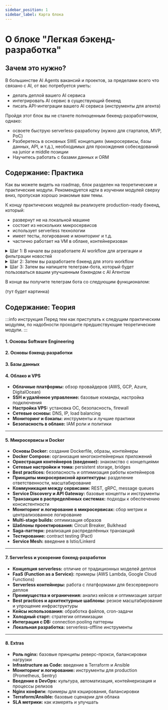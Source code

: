 ```yaml
---
sidebar_position: 1
sidebar_label: Карта блока
---
```


# О блоке "Легкая бэкенд-разработка"

## Зачем это нужно?

В большинстве AI Agents вакансий и проектов, за пределами всего что связано с AI, от вас потребуется уметь:
- делать деплой вашего AI сервиса
- интегрировать AI сервис в существующий бекенд
- писать API-интеграции вашего AI сервиса (инструменты для агента)

Пройдя этот блок вы не станете полноценным бекенд-разработчиком, однако:
- освоете быструю serverless-разработку (нужно для стартапов, MVP, PoC)
- Разберетесь в основных SWE концепциях (микросервисы, базы данных, API, и т.д.), необходимых для прохождения собеседований на junior и middle позиции
- Научитесь работать с базами данных и ORM

## Содержание: Практика

Как вы можете видеть на roadmap, блок разделен на теоретические и практические модули. Рекомендуется идти в изучении модулей сверху вниз, пропуская хорошо знакомые вам темы.

К концу практических модулей вы реализуете production-ready бэкенд, который:
- развернут не на локальной машине
- состоит из нескольких микросервисов
- использует serverless технологии
- имеет тесты, логирование и мониторинг и т.д.
- частично работает на VM в облаке, контейнеризован

<details>
<summary>Шаг 1: В начале вы разработаете AI workflow для агрегации и фильтрации новостей</summary>

```mermaid
flowchart
    subgraph AI Workflow
        Start[User Data] --> User_query_1[Запрос 1]
        Start --> User_query_2[Запрос 2]
        Start --> User_query_n[Запрос n]
        User_query_1 --> News_on_topic_1[Новости по теме 1]
        User_query_2 --> News_on_topic_2[Новости по теме 2]
        User_query_n --> News_on_topic_n[Новости по теме n]
        News_on_topic_1 --> Filtering_1[Фильтрация 1]
        News_on_topic_2 --> Filtering_2[Фильтрация 2]
        News_on_topic_n --> Filtering_n[Фильтрация n]
        Filtering_1 --> Summarization[Суммаризация]
        Filtering_2 --> Summarization
        Filtering_n --> Summarization
        Summarization --> End[Финальный ответ]
    end
```
</details>

<details>
<summary>Шаг 2: Затем вы разработаете бэкенд для этого workflow</summary>

```mermaid
graph TD

    subgraph SQLite
        Users
        Threads
        Messages
    end

    subgraph FastAPI
        Users_CRUD[User Create, Read, Update, Delete]
        run_last[Run in last thread]
        run_new[Run in new thread]
    end

    FastAPI --> SQLite

    USER[Abstract User] --> FastAPI
```
</details>

<details>
<summary>Шаг 3: Затем вы напишете телеграм-бота, который будет пользоваться вашим улучшенным бэкендом с AI Агентом</summary>

```mermaid
graph LR
    subgraph SL_DB[Neon]
        PostgreSQL
    end

    subgraph SLC[Serverless containers]
        API[FastAPI Server 1] --> PostgreSQL
        API2[FastAPI Server N] --> PostgreSQL
    end

    subgraph Cloud[Cloud Compute]
        subgraph VM[VM]
            subgraph DOCKER[Docker Engine]
                TGBOT[Telegram bot backend] <--> API
                TGBOT[Telegram bot backend] <--> API2
                DB[Deprecated local PostgreSQL]
            end
        end
    end
    

    Telegram[Telegram Client] <--> TGBOT
```
</details>

В конце вы получите телеграм бота со следующим функционалом:

(тут будет картинка)

## Содержание: Теория

:::info инструкция
Перед тем как приступать к следущим практическим модулям, по надобности проходите предшествующие теоретические модули.
:::

#### 1. Основы Software Engineering  

#### 2. Основы бэкенд-разработки  

#### 3. Базы данных  

#### 4. Облако и VPS  
- **Облачные платформы:** обзор провайдеров (AWS, GCP, Azure, DigitalOcean)  
- **SSH и удалённое управление:** базовые команды, настройка подключения  
- **Настройка VPS:** установка ОС, безопасность, firewall  
- **Сетевые основы:** DNS, IP, load balancing  
- **Мониторинг и бэкапы:** инструменты и лучшие практики
- **Безопасность в облаке:** IAM роли и политики

---

#### 5. Микросервисы и Docker
- **Основы Docker:** создание Dockerfile, образы, контейнеры  
- **Docker Compose:** организация многоконтейнерных приложений  
- **Оркестрация контейнеров (введение):** знакомство с концепциями  
- **Сетевые настройки и тома:** persistent storage, bridges  
- **Best practices:** безопасность и оптимизация работы контейнеров  
- **Принципы микросервисной архитектуры:** разделение ответственности, масштабирование  
- **Коммуникация между сервисами:** REST, gRPC, message queues  
- **Service Discovery и API Gateway:** базовые концепты и инструменты  
- **Транзакции в распределённых системах:** подходы к обеспечению консистентности  
- **Мониторинг и логирование в микросервисах:** сбор метрик и централизованное логирование
- **Multi-stage builds:** оптимизация образов
- **Шаблоны проектирования:** Circuit Breaker, Bulkhead
- **Saga-паттерн:** реализация распределённых транзакций
- **Тестирование:** contract testing (Pact)
- **Service Mesh:** введение в Istio/Linkerd

---

#### 7. Serverless и ускорение бэкенд-разработки  
- **Концепция serverless:** отличие от традиционных моделей деплоя  
- **FaaS (Function as a Service):** примеры (AWS Lambda, Google Cloud Functions)  
- **Serverless контейнеры:** работа с платформами для безсерверного деплоя  
- **Преимущества и ограничения:** анализ кейсов и оптимизация затрат  
- **Best practices и архитектурные шаблоны:** резкое масштабирование и упрощение инфраструктуры
- **Кейсы использования:** обработка файлов, cron-задачи
- **Холодный старт:** стратегии оптимизации
- **Интеграция с DB:** connection pooling паттерны
- **Локальная разработка:** serverless-offline инструменты

---

#### 8. Extras  
- **Роль nginx:** базовые принципы реверс-прокси, балансировки нагрузки  
- **Infrastructure as Code:** введение в Terraform и Ansible  
- **Мониторинг и логирование:** инструменты для production (Prometheus, Sentry)  
- **Введение в DevOps:** культура, автоматизация, контейнеризация и процессы релизов
- **Nginx конфиги:** примеры для кэширования, балансировки
- **Terraform/Ansible:** базовые сценарии для облака
- **SLA метрики:** как измерять и улучшать




